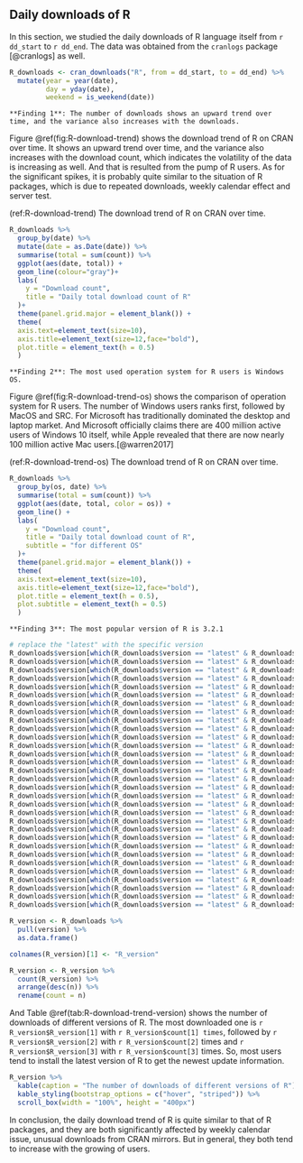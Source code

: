 ## Daily downloads of R

In this section, we studied the daily downloads of R language itself from `r dd_start` to `r dd_end`. The data was obtained from the `cranlogs` package [@cranlogs] as well.

```r
R_downloads <- cran_downloads("R", from = dd_start, to = dd_end) %>% 
  mutate(year = year(date),
         day = yday(date),
         weekend = is_weekend(date)) 
```

```block
**Finding 1**: The number of downloads shows an upward trend over time, and the variance also increases with the downloads.
```

Figure \@ref(fig:R-download-trend) shows the download trend of R on CRAN over time. It shows an upward trend over time, and the variance also increases with the download count, which indicates the volatility of the data is increasing as well. And that is resulted from the pump of R users. As for the significant spikes, it is probably quite similar to the situation of R packages, which is due to repeated downloads, weekly calendar effect and server test.

(ref:R-download-trend) The download trend of R on CRAN over time. 

```r
R_downloads %>% 
  group_by(date) %>% 
  mutate(date = as.Date(date)) %>%
  summarise(total = sum(count)) %>% 
  ggplot(aes(date, total)) +
  geom_line(colour="gray")+
  labs(
    y = "Download count",
    title = "Daily total download count of R"
  )+
  theme(panel.grid.major = element_blank()) +
  theme(
  axis.text=element_text(size=10),
  axis.title=element_text(size=12,face="bold"),
  plot.title = element_text(h = 0.5)
  )
```


```block
**Finding 2**: The most used operation system for R users is Windows OS.
```

Figure \@ref(fig:R-download-trend-os) shows the comparison of operation system for R users. The number of Windows users ranks first, followed by MacOS and SRC. For Microsoft has traditionally dominated the desktop and laptop market. And Microsoft officially claims there are 400 million active users of Windows 10 itself, while Apple revealed that there are now nearly 100 million active Mac users.[@warren2017]

(ref:R-download-trend-os) The download trend of R on CRAN over time. 

```r
R_downloads %>% 
  group_by(os, date) %>% 
  summarise(total = sum(count)) %>% 
  ggplot(aes(date, total, color = os)) +
  geom_line() +
  labs(
    y = "Download count",
    title = "Daily total download count of R",
    subtitle = "for different OS"
  )+
  theme(panel.grid.major = element_blank()) +
  theme(
  axis.text=element_text(size=10),
  axis.title=element_text(size=12,face="bold"),
  plot.title = element_text(h = 0.5),
  plot.subtitle = element_text(h = 0.5)
  )

```

```block
**Finding 3**: The most popular version of R is 3.2.1
```

```r
# replace the "latest" with the specific version
R_downloads$version[which(R_downloads$version == "latest" & R_downloads$date < "2015-03-09")] <- "3.1.2"
R_downloads$version[which(R_downloads$version == "latest" & R_downloads$date < "2015-04-16")] <- "3.1.3"
R_downloads$version[which(R_downloads$version == "latest" & R_downloads$date < "2015-06-18")] <- "3.2.0"
R_downloads$version[which(R_downloads$version == "latest" & R_downloads$date < "2015-08-14")] <- "3.2.1"
R_downloads$version[which(R_downloads$version == "latest" & R_downloads$date < "2015-12-10")] <- "3.2.2"
R_downloads$version[which(R_downloads$version == "latest" & R_downloads$date < "2016-03-30")] <- "3.2.3"
R_downloads$version[which(R_downloads$version == "latest" & R_downloads$date < "2016-03-16")] <- "3.2.4"
R_downloads$version[which(R_downloads$version == "latest" & R_downloads$date < "2016-04-14")] <- "3.2.4-revised"
R_downloads$version[which(R_downloads$version == "latest" & R_downloads$date < "2016-05-03")] <- "3.2.5"
R_downloads$version[which(R_downloads$version == "latest" & R_downloads$date < "2016-06-21")] <- "3.3.0"
R_downloads$version[which(R_downloads$version == "latest" & R_downloads$date < "2016-10-31")] <- "3.3.1"
R_downloads$version[which(R_downloads$version == "latest" & R_downloads$date < "2017-03-06")] <- "3.3.2"
R_downloads$version[which(R_downloads$version == "latest" & R_downloads$date < "2017-04-21")] <- "3.3.3"
R_downloads$version[which(R_downloads$version == "latest" & R_downloads$date < "2017-06-30")] <- "3.4.0"
R_downloads$version[which(R_downloads$version == "latest" & R_downloads$date < "2017-09-28")] <- "3.4.1"
R_downloads$version[which(R_downloads$version == "latest" & R_downloads$date < "2017-11-30")] <- "3.4.2"
R_downloads$version[which(R_downloads$version == "latest" & R_downloads$date < "2018-03-15")] <- "3.4.3"
R_downloads$version[which(R_downloads$version == "latest" & R_downloads$date < "2018-04-23")] <- "3.4.4"
R_downloads$version[which(R_downloads$version == "latest" & R_downloads$date < "2018-07-02")] <- "3.5.0"
R_downloads$version[which(R_downloads$version == "latest" & R_downloads$date < "2018-12-20")] <- "3.5.1"
R_downloads$version[which(R_downloads$version == "latest" & R_downloads$date < "2019-03-11")] <- "3.5.2"
R_downloads$version[which(R_downloads$version == "latest" & R_downloads$date < "2019-04-26")] <- "3.5.3"
R_downloads$version[which(R_downloads$version == "latest" & R_downloads$date < "2019-07-05")] <- "3.6.0"
R_downloads$version[which(R_downloads$version == "latest" & R_downloads$date < "2019-12-12")] <- "3.6.1"
R_downloads$version[which(R_downloads$version == "latest" & R_downloads$date < "2020-02-29")] <- "3.6.2"
R_downloads$version[which(R_downloads$version == "latest" & R_downloads$date < "2020-04-24")] <- "3.6.3"
R_downloads$version[which(R_downloads$version == "latest" & R_downloads$date < "2020-06-06")] <- "4.0.0"
R_downloads$version[which(R_downloads$version == "latest" & R_downloads$date < "2020-10-10")] <- "4.0.1"
R_downloads$version[which(R_downloads$version == "latest" & R_downloads$date < "2021-02-15")] <- "4.0.3"
R_downloads$version[which(R_downloads$version == "latest" & R_downloads$date < "2021-03-31")] <- "4.0.4"
R_downloads$version[which(R_downloads$version == "latest" & R_downloads$date >= "2021-03-31")] <- "4.0.5"
```

```r
R_version <- R_downloads %>% 
  pull(version) %>%
  as.data.frame()

colnames(R_version)[1] <- "R_version"

R_version <- R_version %>%
  count(R_version) %>%
  arrange(desc(n)) %>%
  rename(count = n) 
```

And Table \@ref(tab:R-download-trend-version) shows the number of downloads of different versions of R. The most downloaded one is `r R_version$R_version[1]` with `r R_version$count[1] times`, followed by `r R_version$R_version[2]` with `r R_version$count[2]` times and `r R_version$R_version[3]` with `r R_version$count[3]` times. So, most users tend to install the latest version of R to get the newest update information.

```r
R_version %>%
  kable(caption = "The number of downloads of different versions of R") %>%
  kable_styling(bootstrap_options = c("hover", "striped")) %>%
  scroll_box(width = "100%", height = "400px")

```

In conclusion, the daily download trend of R is quite similar to that of R packages, and they are both significantly affected by weekly calendar issue, unusual downloads from CRAN mirrors. But in general, they both tend to increase with the growing of users.
